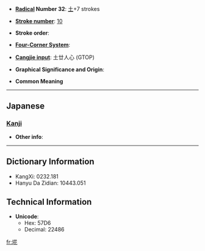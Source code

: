 * '''[[Wiktionary:Chinese radical index| Radical]] Number 32''': [[Wiktionary:Chinese radical index 土|土]]+7 strokes

* '''[[Wiktionary:Chinese total strokes index|Stroke number]]''': [[Wiktionary:Chinese total strokes index 10|10]]

* '''Stroke order''': 

* '''[[Wiktionary:Chinese four corner index|Four-Corner System]]''': 

* '''[[Wiktionary:Chinese Cangjie index|Cangjie input]]''': 土廿人心 (GTOP)

* '''Graphical Significance and Origin''': 

* '''Common Meaning'''

----

==Japanese==
===[[Kanji]]===
{{kanji|on readings=|kun readings=[[ごみ]] (gomi)}}

* '''Other info''':  

----

== Dictionary Information ==

* KangXi: 0232.181
* Hanyu Da Zidian: 10443.051

== Technical Information ==

* '''Unicode''':
** Hex: 57D6
** Decimal: 22486

[[fr:埖]]